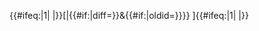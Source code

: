 <includeonly>{{#ifeq:{{{noplain|}}}|1| |<span class="plainlinks">}}[{{fullurl:{{#if:{{{1|}}}|{{{1}}}|{{FULLPAGENAME}}}}|{{#if:{{{2|}}}|diff={{{2}}}}}&{{#if:{{{3|}}}|oldid={{{3}}}}}}} {{{4|}}}]{{#ifeq:{{{noplain}}}|1| |</span>}}</includeonly><noinclude>{{doc}}</noinclude>